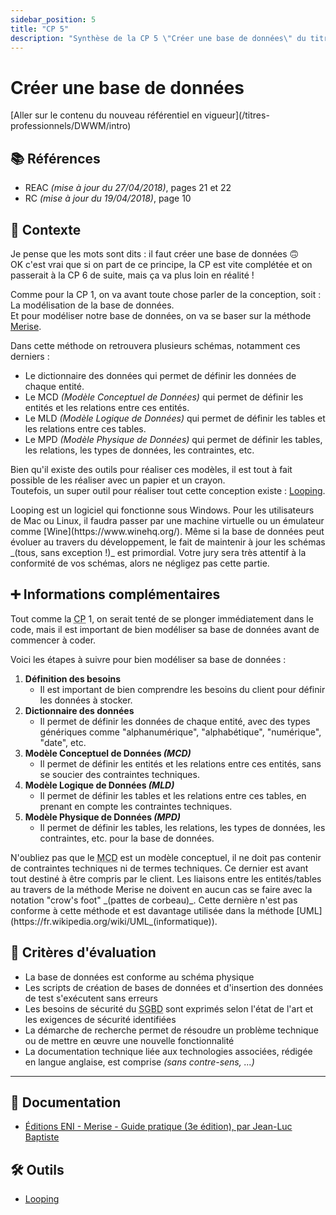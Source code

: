 ```yaml
---
sidebar_position: 5
title: "CP 5"
description: "Synthèse de la CP 5 \"Créer une base de données\" du titre professionnel Développeur Web et Web Mobile (DWWM TP-01280m03, référentiel expiré)."
---
```



# Créer une base de données

<Admonition type="warning" title="Attention, tu es en train de consulter un référentiel expiré !">
[Aller sur le contenu du nouveau référentiel en vigueur](/titres-professionnels/DWWM/intro)
</Admonition>

## 📚 Références

- REAC _(mise à jour du 27/04/2018)_, pages 21 et 22
- RC _(mise à jour du 19/04/2018)_, page 10

## 🚀 Contexte

Je pense que les mots sont dits : il faut créer une base de données 🙃  
OK c'est vrai que si on part de ce principe, la CP est vite complétée et on passerait à la CP 6 de suite, mais ça va plus loin en réalité !

Comme pour la CP 1, on va avant toute chose parler de la conception, soit : La modélisation de la base de données.  
Et pour modéliser notre base de données, on va se baser sur la méthode [Merise](https://fr.wikipedia.org/wiki/Merise_(informatique)).

Dans cette méthode on retrouvera plusieurs schémas, notamment ces derniers :

- Le dictionnaire des données qui permet de définir les données de chaque entité.
- Le MCD _(Modèle Conceptuel de Données)_ qui permet de définir les entités et les relations entre ces entités.
- Le MLD _(Modèle Logique de Données)_ qui permet de définir les tables et les relations entre ces tables.
- Le MPD _(Modèle Physique de Données)_ qui permet de définir les tables, les relations, les types de données, les contraintes, etc.

Bien qu'il existe des outils pour réaliser ces modèles, il est tout à fait possible de les réaliser avec un papier et un crayon.  
Toutefois, un super outil pour réaliser tout cette conception existe : [Looping](https://www.looping.fr/).

<Admonition type="warning" title="Compatibilité">
Looping est un logiciel qui fonctionne sous Windows.  
Pour les utilisateurs de Mac ou Linux, il faudra passer par une machine virtuelle ou un émulateur comme [Wine](https://www.winehq.org/).
</Admonition>

<Admonition type="warning" title="Conformité des schémas">
Même si la base de données peut évoluer au travers du développement, le fait de maintenir à jour les schémas _(tous, sans exception !)_ est primordial.  
Votre jury sera très attentif à la conformité de vos schémas, alors ne négligez pas cette partie.
</Admonition>

## ➕ Informations complémentaires

Tout comme la <abbr title="Compétence Professionnelle">CP</abbr> 1, on serait tenté de se plonger immédiatement dans le code, mais il est important de bien modéliser sa base de données avant de commencer à coder.

Voici les étapes à suivre pour bien modéliser sa base de données :

1. **Définition des besoins**
    - Il est important de bien comprendre les besoins du client pour définir les données à stocker.
2. **Dictionnaire des données**
    - Il permet de définir les données de chaque entité, avec des types génériques comme "alphanumérique", "alphabétique", "numérique", "date", etc.
3. **Modèle Conceptuel de Données _(MCD)_**
    - Il permet de définir les entités et les relations entre ces entités, sans se soucier des contraintes techniques.
4. **Modèle Logique de Données _(MLD)_**
    - Il permet de définir les tables et les relations entre ces tables, en prenant en compte les contraintes techniques.
5. **Modèle Physique de Données _(MPD)_**
    - Il permet de définir les tables, les relations, les types de données, les contraintes, etc. pour la base de données.

<Admonition type="warning" title="Intentions pour le MCD">
N'oubliez pas que le <abbr title="Modèle Conceptuel de Données">MCD</abbr> est un modèle conceptuel, il ne doit pas contenir de contraintes techniques ni de termes techniques.  
Ce dernier est avant tout destiné à être compris par le client.
</Admonition>

<Admonition type="warning" title="Liaisons graphiques entre entités/tables">
Les liaisons entre les entités/tables au travers de la méthode Merise ne doivent en aucun cas se faire avec la notation "crow's foot" _(pattes de corbeau)_.  
Cette dernière n'est pas conforme à cette méthode et est davantage utilisée dans la méthode [UML](https://fr.wikipedia.org/wiki/UML_(informatique)).
</Admonition>

## 🎯 Critères d'évaluation

- La base de données est conforme au schéma physique
- Les scripts de création de bases de données et d'insertion des données de test s'exécutent sans erreurs
- Les besoins de sécurité du <abbr title="Système de Gestion de Base de Données">SGBD</abbr> sont exprimés selon l'état de l'art et les exigences de sécurité identifiées
- La démarche de recherche permet de résoudre un problème technique ou de mettre en œuvre une nouvelle fonctionnalité
- La documentation technique liée aux technologies associées, rédigée en langue anglaise, est comprise _(sans contre-sens, ...)_

---

## 🧠 Documentation

- [Éditions ENI - Merise - Guide pratique (3e édition), par Jean-Luc Baptiste](https://www.editions-eni.fr/livre/merise-guide-pratique-3e-edition-modelisation-des-donnees-et-des-traitements-manipulations-avec-le-langage-sql-9782409015342)

## 🛠 Outils

- [Looping](https://www.looping.fr/)
